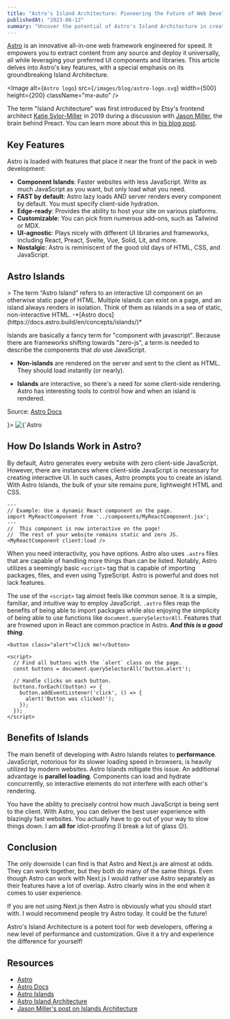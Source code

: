 ```yaml
---
title: "Astro's Island Architecture: Pioneering the Future of Web Development"
publishedAt: "2023-06-12"
summary: "Uncover the potential of Astro's Island Architecture in creating swift, content-centric websites."
---
```


[Astro](https://astro.build/) is an innovative all-in-one web framework engineered for speed. It empowers you to extract content from any source and deploy it universally, all while leveraging your preferred UI components and libraries. This article delves into Astro's key features, with a special emphasis on its groundbreaking Island Architecture.

<Image
alt={`Astro logo`}
src={`/images/blog/astro-logo.svg`}
width={500}
height={200}
className="mx-auto"
/>

The term "Island Architecture" was first introduced by Etsy's frontend architect [Katie Sylor-Miller](https://mastodon.social/@ksylor) in 2019 during a discussion with [Jason Miller](https://twitter.com/_developit), the brain behind Preact. You can learn more about this in [his blog post](https://jasonformat.com/islands-architecture/).

## Key Features

Astro is loaded with features that place it near the front of the pack in web development:

- **Component Islands**: Faster websites with less JavaScript. Write as much JavaScript as you want, but only load what you need.
- **FAST by default**: Astro lazy loads AND server renders every component by default. You must specify client-side hydration.
- **Edge-ready**: Provides the ability to host your site on various platforms.
- **Customizable**: You can pick from numerous add-ons, such as Tailwind or MDX.
- **UI-agnostic**: Plays nicely with different UI libraries and frameworks, including React, Preact, Svelte, Vue, Solid, Lit, and more.
- **Nostalgic**: Astro is reminiscent of the good old days of HTML, CSS, and JavaScript.

## Astro Islands

<Caption value="Don't worry if it doesn't stick immediately">
> The term “Astro Island” refers to an interactive UI component on an otherwise static page of HTML. Multiple islands can exist on a page, and an island always renders in isolation. Think of them as islands in a sea of static, non-interactive HTML. -*[Astro docs](https://docs.astro.build/en/concepts/islands/)*
</Caption>

Islands are basically a fancy term for "component with javascript". Because there are frameworks shifting towards "zero-js", a term is needed to describe the components that *do* use JavaScript. 

- **Non-islands** are rendered on the server and sent to the client as HTML. They should load instantly (or nearly).

- **Islands** are interactive, so there's a need for some client-side rendering. Astro has interesting tools to control how and when an island is rendered.

<Caption value={<p>Source: <a target="_blank" rel="noopener noreferrer" href='https://docs.astro.build/en/concepts/islands/#what-is-an-astro-island' >Astro Docs</a></p>}>
<Image
alt={`Astro Islands`}
src={`/images/blog/astro-islands.png`}
width={1000}
height={500}
className="-auto"
/>
</Caption>

## How Do Islands Work in Astro?

By default, Astro generates every website with zero client-side JavaScript. However, there are instances where client-side JavaScript is necessary for creating interactive UI. In such cases, Astro prompts you to create an island. With Astro Islands, the bulk of your site remains pure, lightweight HTML and CSS.

```tsx {7} title="src/pages/index.astro"
---
// Example: Use a dynamic React component on the page.
import MyReactComponent from '../components/MyReactComponent.jsx';
---
//  This component is now interactive on the page! 
//  The rest of your website remains static and zero JS.
<MyReactComponent client:load />
```

When you need interactivity, you have options. Astro also uses `.astro` files that are capable of handling more things than can be listed. Notably, Astro utilizes a seemingly basic `<script>` tag that is capable of importing packages, files, and even using TypeScript. Astro is powerful and does not lack features.

The use of the `<script>` tag almost feels like common sense. It is a simple, familiar, and intuitive way to employ JavaScript. `.astro` files reap the benefits of being able to import packages while also enjoying the simplicity of being able to use functions like `document.querySelectorAll`. Features that are frowned upon in React are common practice in Astro. ***And this is a good thing***.

```tsx title="src/components/AlertButton.astro"
<button class="alert">Click me!</button>

<script>
  // Find all buttons with the `alert` class on the page.
  const buttons = document.querySelectorAll('button.alert');

  // Handle clicks on each button.
  buttons.forEach((button) => {
    button.addEventListener('click', () => {
      alert('Button was clicked!');
    });
  });
</script>
```
## Benefits of Islands

The main benefit of developing with Astro Islands relates to **performance**. JavaScript, notorious for its slower loading speed in browsers, is heavily utilized by modern websites. Astro Islands mitigate this issue. An additional advantage is **parallel loading**. Components can load and hydrate concurrently, so interactive elements do not interfere with each other's rendering. 

You have the ability to precisely control how much JavaScript is being sent to the client. With Astro, you can deliver the best user experience with blazingly fast websites. You actually have to go out of your way to slow things down. I am **all for** idiot-proofing (I break a lot of glass 😔).

## Conclusion

The only downside I can find is that Astro and Next.js are almost at odds. They can work together, but they both do many of the same things. Even though Astro can work with Next.js I would rather use Astro separately as their features have a lot of overlap. Astro clearly wins in the end when it comes to user experience.

If you are not using Next.js then Astro is obviously what you should start with. I would recommend people try Astro today. It could be the future!

Astro's Island Architecture is a potent tool for web developers, offering a new level of performance and customization. Give it a try and experience the difference for yourself!

## Resources

- [Astro](https://astro.build/)
- [Astro Docs](https://docs.astro.build/)
- [Astro Islands](https://docs.astro.build/concepts/islands/)
- [Astro Island Architecture](https://docs.astro.build/concepts/islands/)
- [Jason Miller's post on Islands Architecture](https://jasonformat.com/islands-architecture/)
